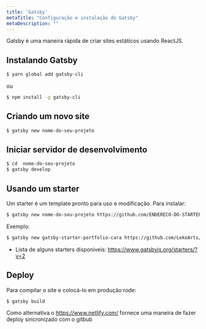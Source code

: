 ```yaml
---
title: 'Gatsby'
metaTitle: "Configuração e instalação do Gatsby"
metaDescription: ""
---
```


Gatsby é uma maneira rápida de criar sites estáticos usando ReactJS. 

## Instalando Gatsby

```bash
$ yarn global add gatsby-cli
```

ou 

```bash
$ npm install -g gatsby-cli
```

## Criando um novo site

```bash
$ gatsby new nome-do-seu-projeto
```

## Iniciar servidor de desenvolvimento

```bash
$ cd  nome-do-seu-projeto
$ gatsby develop
```

## Usando um starter 

Um starter é um template pronto para uso e modificação. Para instalar:

```bash
$ gatsby new nome-do-seu-projeto https://github.com/ENDERECO-DO-STARTER
```

Exemplo:

```bash
$ gatsby new gatsby-starter-portfolio-cara https://github.com/LekoArts/gatsby-starter-portfolio-cara
```

* Lista de alguns starters disponiveis: https://www.gatsbyjs.org/starters/?v=2

## Deploy

Para compilar o site e colocá-lo em produção rode:

```bash
$ gatsby build
```

Como alternativa o https://www.netlify.com/ fornece uma maneira de fazer deploy sincronizado com o gitbub

